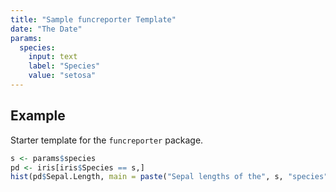 ```yaml
---
title: "Sample funcreporter Template"
date: "The Date"
params:
  species:
    input: text
    label: "Species"
    value: "setosa"
---
```



## Example

Starter template for the `funcreporter` package.

```r
s <- params$species
pd <- iris[iris$Species == s,]
hist(pd$Sepal.Length, main = paste("Sepal lengths of the", s, "species"))
```


